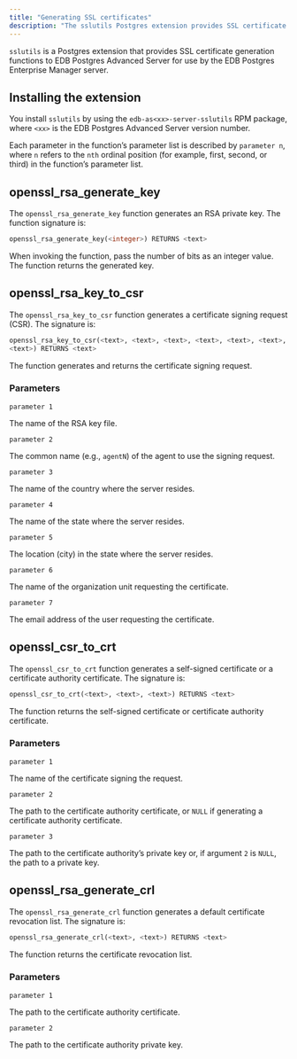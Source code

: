 ```yaml
---
title: "Generating SSL certificates"
description: "The sslutils Postgres extension provides SSL certificate generation functions to EDB Postgres Advanced Server for use by the EDB Postgres Enterprise Manager server"
---
```


<div id="sslutils" class="registered_link"></div>

`sslutils` is a Postgres extension that provides SSL certificate generation functions to EDB Postgres Advanced Server for use by the EDB Postgres Enterprise Manager server. 

## Installing the extension

You install `sslutils` by using the `edb-as<xx>-server-sslutils` RPM package, where `<xx>` is the EDB Postgres Advanced Server version number.

Each parameter in the function’s parameter list is described by `parameter n`, where `n` refers to the `nth` ordinal position (for example, first, second, or third) in the function’s parameter list.

## openssl_rsa_generate_key

The `openssl_rsa_generate_key` function generates an RSA private key. The function signature is:

```sql
openssl_rsa_generate_key(<integer>) RETURNS <text>
```

When invoking the function, pass the number of bits as an integer value. The function returns the generated key.

## openssl_rsa_key_to_csr

The `openssl_rsa_key_to_csr` function generates a certificate signing request (CSR). The signature is:

```sql
openssl_rsa_key_to_csr(<text>, <text>, <text>, <text>, <text>, <text>,
<text>) RETURNS <text>
```

The function generates and returns the certificate signing request.

### Parameters

`parameter 1`

 The name of the RSA key file.

`parameter 2`

 The common name (e.g., `agentN`) of the agent to use the signing request.

`parameter 3`

 The name of the country where the server resides.

`parameter 4`

 The name of the state where the server resides.

`parameter 5`

 The location (city) in the state where the server resides.

`parameter 6`

 The name of the organization unit requesting the certificate.

`parameter 7`

 The email address of the user requesting the certificate.

## openssl_csr_to_crt

The `openssl_csr_to_crt` function generates a self-signed certificate or a certificate authority certificate. The signature is:

```sql
openssl_csr_to_crt(<text>, <text>, <text>) RETURNS <text>
```

The function returns the self-signed certificate or certificate authority certificate.

### Parameters

`parameter 1`

 The name of the certificate signing the request.

`parameter 2`

 The path to the certificate authority certificate, or `NULL` if generating a certificate authority certificate.

`parameter 3`

 The path to the certificate authority’s private key or, if argument `2` is `NULL`, the path to a private key.

## openssl_rsa_generate_crl

The `openssl_rsa_generate_crl` function generates a default certificate revocation list. The signature is:

```sql
openssl_rsa_generate_crl(<text>, <text>) RETURNS <text>
```

The function returns the certificate revocation list.

### Parameters

`parameter 1`

 The path to the certificate authority certificate.

`parameter 2`

 The path to the certificate authority private key.
